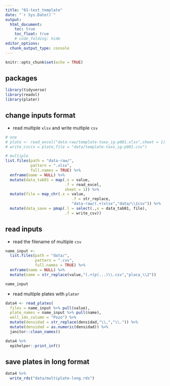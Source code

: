 ```yaml
---
title: "01-test_template"
date: "`r Sys.Date()`"
output: 
  html_document:
    toc: true
    toc_float: true
    # code_folding: hide
editor_options: 
  chunk_output_type: console
---
```


```r
knitr::opts_chunk$set(echo = TRUE)
```

## packages

```r
library(tidyverse)
library(readxl)
library(plater)
```


## change inputs format

- read multiple `xlsx` and write multiple `csv`

```r
# one
# plate <- read_excel("data-raw/template-toxo_ig-p001.xlsx",sheet = 1)
# write_csv(x = plate,file = "data/template-toxo_ig-p001.csv")

# multiple
list.files(path = "data-raw/",
           pattern = ".xlsx",
           full.names = TRUE) %>%
  enframe(name = NULL) %>% 
  mutate(data_tab01 = map(.x = value,
                          .f = read_excel,
                          sheet = 1)) %>% 
  mutate(file = map_chr(.x = value,
                             .f = str_replace, 
                             "data-raw/(.+)xlsx","data/\\1csv")) %>% 
  mutate(data_save = pmap(.l = select(.,x = data_tab01, file),
                          .f = write_csv))
```


## read inputs

- read the filename of multiple `csv`

```r
name_input <- 
  list.files(path = "data/",
             pattern = ".csv",
             full.names = TRUE) %>% 
  enframe(name = NULL) %>% 
  mutate(name = str_replace(value,"(.+)p(...)\\.csv","placa_\\2"))

name_input
```

- read multiple plates with `plater`

```r
data4 <- read_plates(
  files = name_input %>% pull(value),
  plate_names = name_input %>% pull(name),
  well_ids_column = "Pozo") %>% 
  mutate(densidad = str_replace(densidad,"\\,","\\.")) %>% 
  mutate(densidad = as.numeric(densidad)) %>% 
  janitor::clean_names()

data4 %>% 
  epihelper::print_inf()
```

## save plates in long format

```r
data4 %>% 
  write_rds("data/multiplate-long.rds")
```

